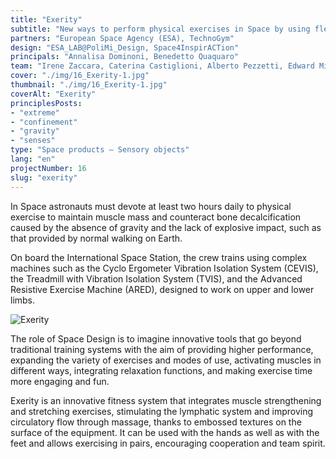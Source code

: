 ```yaml
---
title: "Exerity"
subtitle: "New ways to perform physical exercises in Space by using flexible tools with hands and feet to improve the ability of astronauts to keep their balance."
partners: "European Space Agency (ESA), TechnoGym"
design: "ESA_LAB@PoliMi_Design, Space4InspirACTion"
principals: "Annalisa Dominoni, Benedetto Quaquaro"
team: "Irene Zaccara, Caterina Castiglioni, Alberto Pezzetti, Edward Michael Rossi, Farshad Saffari Ghandehari, Greta Vergani"
cover: "./img/16_Exerity-1.jpg"
thumbnail: "./img/16_Exerity-1.jpg"
coverAlt: "Exerity" 
principlesPosts:
- "extreme"
- "confinement"
- "gravity"
- "senses"
type: "Space products — Sensory objects"
lang: "en"
projectNumber: 16
slug: "exerity"
---
```



In Space astronauts must devote at least two hours daily to physical exercise to maintain muscle mass and counteract bone decalcification caused by the absence of gravity and the lack of explosive impact, such as that provided by normal walking on Earth.

On board the International Space Station, the crew trains using complex machines such as the Cyclo Ergometer Vibration Isolation System (CEVIS), the Treadmill with Vibration Isolation System (TVIS), and the Advanced Resistive Exercise Machine (ARED), designed to work on upper and lower limbs.

<Image src={Image1} alt="Exerity" class="py-6 w-full"/>

The role of Space Design is to imagine innovative tools that go beyond traditional training systems with the aim of providing higher performance, expanding the variety of exercises and modes of use, activating muscles in different ways, integrating relaxation functions, and making exercise time more engaging and fun.

Exerity is an innovative fitness system that integrates muscle strengthening and stretching exercises, stimulating the lymphatic system and improving circulatory flow through massage, thanks to embossed textures on the surface of the equipment. It can be used with the hands as well as with the feet and allows exercising in pairs, encouraging cooperation and team spirit.